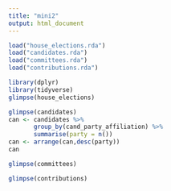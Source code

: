 ```yaml
---
title: "mini2"
output: html_document
---
```


```r
load("house_elections.rda")
load("candidates.rda")
load("committees.rda")
load("contributions.rda")
```

```r
library(dplyr)
library(tidyverse)
glimpse(house_elections)
```
```r
glimpse(candidates)
can <- candidates %>%
       group_by(cand_party_affiliation) %>%
       summarise(party = n())
can <- arrange(can,desc(party))
can
```
```r
glimpse(committees)
```
```r
glimpse(contributions)
```
```r

```
